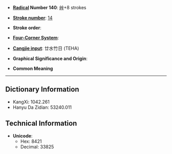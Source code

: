 * '''[[Wiktionary:Chinese radical index| Radical]] Number 140''': [[Wiktionary:Chinese radical index 艸|艸]]+8 strokes

* '''[[Wiktionary:Chinese total strokes index|Stroke number]]''': [[Wiktionary:Chinese total strokes index 14|14]]

* '''Stroke order''': 

* '''[[Wiktionary:Chinese four corner index|Four-Corner System]]''': 

* '''[[Wiktionary:Chinese Cangjie index|Cangjie input]]''': 廿水竹日 (TEHA)

* '''Graphical Significance and Origin''': 

* '''Common Meaning'''

----

== Dictionary Information ==

* KangXi: 1042.261
* Hanyu Da Zidian: 53240.011

== Technical Information ==

* '''Unicode''':
** Hex: 8421
** Decimal: 33825